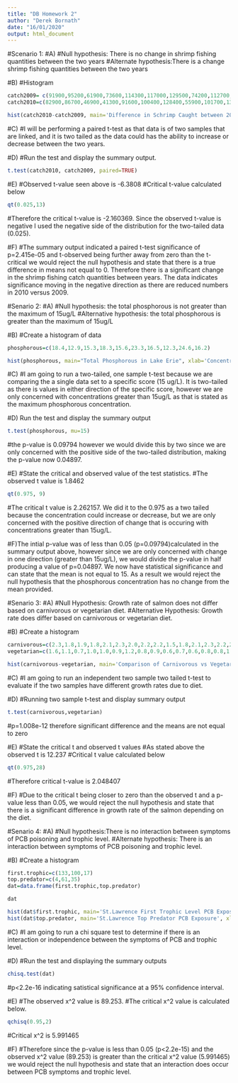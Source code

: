 ```yaml
---
title: "DB Homework 2"
author: "Derek Bornath"
date: "16/01/2020"
output: html_document
---
```


#Scenario 1:
#A)
#Null hypothesis: There is no change in shrimp fishing quantities between the two years
#Alternate hypothesis:There is a change shrimp fishing quantities between the two years

#B)
#Histogram
```r
catch2009= c(91900,95200,61900,73600,114300,117000,129500,74200,112700,152100,90700,89400,127500,142200)
catch2010=c(82900,86700,46900,41300,91600,100400,128400,55900,101700,139100,79300,76100,114100,139800)
```

```r
hist(catch2010-catch2009, main='Difference in Schrimp Caught between 2010 and 2009', ylab= 'Frequency Observed', xlab='Difference in Shrimp Caught')
```

#C)
#I will be performing a paired t-test as that data is of two samples that are linked, and it is two tailed as the data could has the ability to increase or decrease between the two years.

#D)
#Run the test and display the summary output.
```r
t.test(catch2010, catch2009, paired=TRUE)
```

#E)
#Observed t-value seen above is -6.3808
#Critical t-value calculated below
```r
qt(0.025,13)
```
#Therefore the critical t-value is -2.160369. Since the observed t-value is negative I used the negative side of the distribution for the two-tailed data (0.025).

#F)
#The summary output indicated a paired t-test significance of p=2.415e-05 and t-observed being further away from zero than the t-critical we would reject the null hypothesis and state that there is a true difference in means not equal to 0. Therefore there is a significant change in the shrimp fishing catch quantities between years. The data indicates significance moving in the negative direction as there are reduced numbers in 2010 versus 2009.



#Senario 2:
#A)
#Null hypothesis: the total phosphorous is not greater than the maximum of 15ug/L
#Alternative hypothesis: the total phosphorous is greater than the maximum of 15ug/L

#B)
#Create a histogram of data
```r
phosphorous=c(18.4,12.9,15.3,18.3,15.6,23.3,16.5,12.3,24.6,16.2)
```
```r
hist(phosphorous, main="Total Phosphorous in Lake Erie", xlab='Concentration of Phosphorous', ylab='Observed Frequency')
```

#C)
#I am going to run a two-tailed, one sample t-test because we are comparing the a single data set to a specific score (15 ug/L). It is two-tailed as there is values in either direction of the specific score, however we are only concerned with concentrations greater than 15ug/L as that is stated as the maximum phosphorous concentration.

#D) Run the test and display the summary output
```r
t.test(phosphorous, mu=15)
```
#the p-value is 0.09794 however we would divide this by two since we are only concerned with the positive side of the two-tailed distribution, making the p-value now 0.04897.


#E)
#State the critical and observed value of the test statistics.
#The observed t value is 1.8462
```r
qt(0.975, 9)
```
#The critical t value is 2.262157. We did it to the 0.975 as a two tailed because the concentration could increase or decrease, but we are only concerned with the positive direction of change that is occuring with concentrations greater than 15ug/L.

#F)The intial p-value was of less than 0.05 (p=0.09794)calculated in the summary output above, however since we are only concerned with change in one direction (greater than 15ug/L), we would divide the p-value in half producing a value of p=0.04897. We now have statistical significance and can state that the mean is not equal to 15. As a result we would reject the null hypothesis that the phosphorous concentration has no change from the mean provided.


#Senario 3:
#A)
#Null Hypothesis: Growth rate of salmon does not differ based on carnivorous or vegetarian diet.
#Alternative Hypothesis: Growth rate does differ based on carnivorous or vegetarian diet.

#B)
#Create a histogram
```r
carnivorous=c(2.3,1.8,1.9,1.8,2.1,2.3,2.0,2.2,2.2,1.5,1.8,2.1,2.3,2.2,2.3)
vegetarian=c(1.6,1.1,0.7,1.0,1.0,0.9,1.2,0.8,0.9,0.6,0.7,0.6,0.8,0.8,1.1)
```

```r
hist(carnivorous-vegetarian, main='Comparison of Carnivorous vs Vegetarian', ylab="Observed Frequency", xlab="Salmon Growth Rate Difference")
```

#C)
#I am going to run an independent two sample two tailed t-test to evaluate if the two samples have different growth rates due to diet.

#D) 
#Running two sample t-test and display summary output
```r
t.test(carnivorous,vegetarian)
```
#p=1.008e-12 therefore significant difference and the means are not equal to zero

#E)
#State the critical t and observed t values
#As stated above the observed t is 12.237
#Critical t value calculated below
```r
qt(0.975,28)
```
#Therefore critical t-value is 2.048407

#F)
#Due to the critical t being closer to zero than the observed t and a p-value less than 0.05, we would reject the null hypothesis and state that there is a significant difference in growth rate of the salmon depending on the diet.


#Senario 4:
#A)
#Null hypothesis:There is no interaction between symptoms of PCB poisoning and trophic level.
#Alternate hypothesis: There is an interaction between symptoms of PCB poisoning and trophic level.

#B)
#Create a histogram
```r
first.trophic=c(133,100,17)
top.predator=c(4,61,35)
dat=data.frame(first.trophic,top.predator)
```

```r
dat
```

```r
hist(dat$first.trophic, main='St.Lawrence First Trophic Level PCB Exposure', xlab="PCB Poisoning Outcome", ylab="Frequency Observed")
hist(dat$top.predator, main='St.Lawrence Top Predator PCB Exposure', xlab="PCB Poisoning Outcome", ylab="Frequency Observed")
```

#C)
#I am going to run a chi square test to determine if there is an interaction or independence between the symptoms of PCB and trophic level.

#D)
#Run the test and displaying the summary outputs
```r
chisq.test(dat)
```
#p<2.2e-16 indicating satistical significance at a 95% confidence interval.


#E)
#The observed x^2 value is 89.253.
#The critical x^2 value is calculated below.
```r
qchisq(0.95,2)
```
#Critical x^2 is 5.991465

#F)
#Therefore since the p-value is less than 0.05 (p<2.2e-15) and the observed x^2 value (89.253) is greater than the critical x^2 value (5.991465) we would reject the null hypothesis and state that an interaction does occur between PCB symptoms and trophic level.